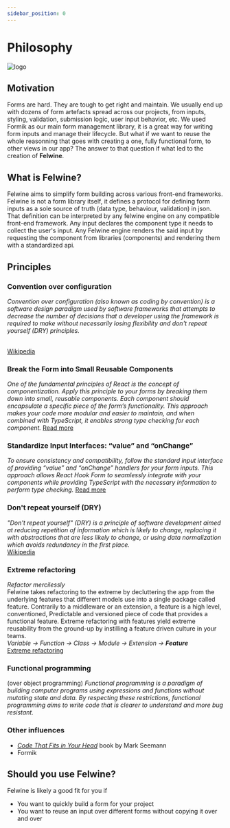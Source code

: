 ```yaml
---
sidebar_position: 0
---
```


# Philosophy

![logo](/img/icon_xs.svg)

## Motivation
Forms are hard. They are tough to get right and maintain. We usually end up with dozens of form artefacts spread across our projects, from inputs, styling, validation, submission logic, user input behavior, etc.
We used Formik as our main form management library, it is a great way for writing form inputs and manage their lifecycle. 
But what if we want to reuse the whole reasonning that goes with creating a one, fully functional form, to other views in our app?
The answer to that question if what led to the creation of **Felwine**.

## What is Felwine?
Felwine aims to simplify form building across various front-end frameworks.
Felwine is not a form library itself, it defines a protocol for defining form inputs as a sole source of truth (data type, behaviour, validation) in json.
That definition can be interpreted by any felwine engine on any compatible front-end framework.
Any input declares the component type it needs to collect the user's input.
Any Felwine engine renders the said input by requesting the component from libraries (components) and rendering them with a standardized api.



## Principles
### Convention over configuration
<i>Convention over configuration (also known as coding by convention) is a software design paradigm used by software frameworks that attempts to decrease the number of decisions that a developer using the framework is required to make without necessarily losing flexibility and don't repeat yourself (DRY) principles.</i>

<br />
<a href='https://en.wikipedia.org/wiki/Convention_over_configuration'>
Wikipedia
</a>

### Break the Form into Small Reusable Components
*One of the fundamental principles of React is the concept of componentization. Apply this principle to your forms by breaking them down into small, reusable components. Each component should encapsulate a specific piece of the form’s functionality. This approach makes your code more modular and easier to maintain, and when combined with TypeScript, it enables strong type checking for each component.*
[Read more](https://orizens.com/blog/best_practices_for_developing_complex_form-based_apps_with_react_hook_form_and_typescript_support/)

### Standardize Input Interfaces: “value” and “onChange”
*To ensure consistency and compatibility, follow the standard input interface of providing “value” and “onChange” handlers for your form inputs. This approach allows React Hook Form to seamlessly integrate with your components while providing TypeScript with the necessary information to perform type checking.*
[Read more](https://orizens.com/blog/best_practices_for_developing_complex_form-based_apps_with_react_hook_form_and_typescript_support/)


### Don't repeat yourself (DRY)
<i>"Don't repeat yourself" (DRY) is a principle of software development aimed at reducing repetition of information which is likely to change, replacing it with abstractions that are less likely to change, or using data normalization which avoids redundancy in the first place.</i>
<br />
<a href='https://en.wikipedia.org/wiki/Don%27t_repeat_yourself'>
Wikipedia
</a>


### Extreme refactoring
<i>Refactor mercilessly</i>
<br/>
Felwine takes refactoring to the extreme by decluttering the app from the underlying features that different models use into a single package called feature.
Contrarily to a middleware or an extension, a feature is a high level, conventioned, Predictable and versioned piece of code that provides a functional feature. 
Extreme refactoring with features yield extreme reusability from the ground-up by instilling a feature driven culture in your teams.
<br/>
<i>Variable → Function → Class → Module → Extension → <b>Feature</b></i>
<br/>
<a href='http://www.extremeprogramming.org/rules/refactor.html'>
Extreme refactoring
</a>

### Functional programming
(over object programming)
<i>Functional programming is a paradigm of building computer programs using expressions and functions without mutating state and data.
By respecting these restrictions, functional programming aims to write code that is clearer to understand and more bug resistant.</i>


### Other influences
- <a href='https://blog.ploeh.dk/2021/06/14/new-book-code-that-fits-in-your-head/'><i>Code That Fits in Your Head</i></a> book by Mark Seemann
- Formik


## Should you use Felwine?

Felwine is likely a good fit for you if
- You want to quickly build a form for your project
- You want to reuse an input over different forms without copying it over and over
